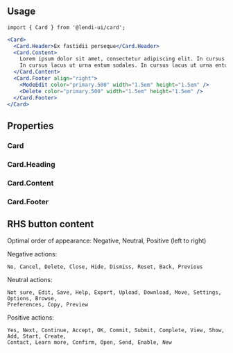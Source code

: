 
## Usage

```
import { Card } from '@lendi-ui/card';
```

```jsx
<Card>
  <Card.Header>Ex fastidii perseque</Card.Header>
  <Card.Content>
    Lorem ipsum dolor sit amet, consectetur adipiscing elit. In cursus lacus ut urna entum sodales.
    In cursus lacus ut urna entum sodales. In cursus lacus ut urna entum sodales.
  </Card.Content>
  <Card.Footer align="right">
    <ModeEdit color="primary.500" width="1.5em" height="1.5em" />
    <Delete color="primary.500" width="1.5em" height="1.5em" />
  </Card.Footer>
</Card>
```

## Properties
### Card
<PropTable>
  <PropTable.Entry name="bg" type="string" description="Background colour"/>
  <PropTable.Entry name="children" type="React.ReactNode" description="Content of the card"/>
  <PropTable.Entry name="depth" type="number" description="Depth of the card"/>
  <PropTable.Entry name="fg" type="string" description="Foreground colour"/>
  <PropTable.Entry name="size" type="string" description="Size of card"/>
</PropTable>


### Card.Heading
<PropTable>
  <PropTable.Entry name="children" type="React.ReactNode" description="Content of the card"/>
</PropTable>


### Card.Content
<PropTable>
  <PropTable.Entry name="children" type="React.ReactNode" description="Content of the card"/>
</PropTable>


### Card.Footer
<PropTable>
  <PropTable.Entry name="children" type="React.ReactNode" description="Content of the card"/>
  <PropTable.Entry name="align" type="left | center | right" description="Content of the card"/>
</PropTable>

## RHS button content

Optimal order of appearance: Negative, Neutral, Positive (left to right)

  Negative actions:

  ```
  No, Cancel, Delete, Close, Hide, Dismiss, Reset, Back, Previous
  ```
  Neutral actions:

  ```
  Not sure, Edit, Save, Help, Export, Upload, Download, Move, Settings, Options, Browse, 
  Preferences, Copy, Preview
  ```
  Positive actions:

  ```
  Yes, Next, Continue, Accept, OK, Commit, Submit, Complete, View, Show, Add, Start, Create, 
  Contact, Learn more, Confirm, Open, Send, Enable, New
  ```
